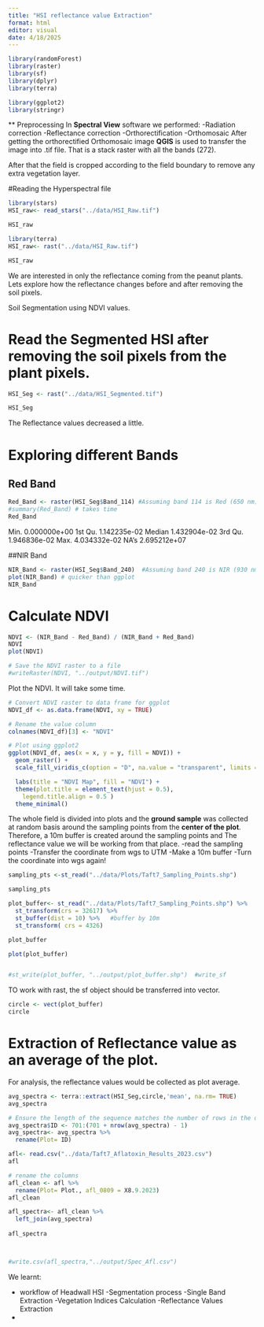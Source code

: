 ---
title: "HSI reflectance value Extraction"
format: html
editor: visual
date: 4/18/2025
---

```{r}
library(randomForest)
library(raster)
library(sf)
library(dplyr)
library(terra)

library(ggplot2)
library(stringr)
```

\*\* Preprocessing In **Spectral View** software we performed: -Radiation correction -Reflectance correction -Orthorectification -Orthomosaic After getting the orthorectified Orthomosaic image **QGIS** is used to transfer the image into .tif file. That is a stack raster with all the bands (272).

After that the field is cropped according to the field boundary to remove any extra vegetation layer.

#Reading the Hyperspectral file

```{r}
library(stars)
HSI_raw<- read_stars("../data/HSI_Raw.tif")

HSI_raw
```

```{r}
library(terra)
HSI_raw<- rast("../data/HSI_Raw.tif")

HSI_raw
```

We are interested in only the reflectance coming from the peanut plants. Lets explore how the reflectance changes before and after removing the soil pixels.

Soil Segmentation using NDVI values.

# Read the Segmented HSI after removing the soil pixels from the plant pixels.

```{r}
HSI_Seg <- rast("../data/HSI_Segmented.tif")

HSI_Seg
```

The Reflectance values decreased a little.

# Exploring different Bands

## Red Band

```{r}
Red_Band <- raster(HSI_Seg$Band_114) #Assuming band 114 is Red (650 nm)
#summary(Red_Band) # takes time
Red_Band
```

Min. 0.000000e+00 1st Qu. 1.142235e-02 Median 1.432904e-02 3rd Qu. 1.946836e-02 Max. 4.034332e-02 NA's 2.695212e+07

##NIR Band

```{r}
NIR_Band <- raster(HSI_Seg$Band_240)  #Assuming band 240 is NIR (930 nm)
plot(NIR_Band) # quicker than ggplot
NIR_Band
```

# Calculate NDVI

```{r}

NDVI <- (NIR_Band - Red_Band) / (NIR_Band + Red_Band)
NDVI
plot(NDVI)

# Save the NDVI raster to a file
#writeRaster(NDVI, "../output/NDVI.tif")
```

Plot the NDVI. It will take some time.

```{r}
# Convert NDVI raster to data frame for ggplot
NDVI_df <- as.data.frame(NDVI, xy = TRUE)

# Rename the value column
colnames(NDVI_df)[3] <- "NDVI"

# Plot using ggplot2
ggplot(NDVI_df, aes(x = x, y = y, fill = NDVI)) +
  geom_raster() +
  scale_fill_viridis_c(option = "D", na.value = "transparent", limits = c(-1, 1)) + #values: -1, 0.976765  (min, max)

  labs(title = "NDVI Map", fill = "NDVI") +
  theme(plot.title = element_text(hjust = 0.5),
    legend.title.align = 0.5 )
  theme_minimal()

```

The whole field is divided into plots and the **ground sample** was collected at random basis around the sampling points from the **center of the plot**. Therefore, a 10m buffer is created around the sampling points and The reflectance value we will be working from that place. -read the sampling points -Transfer the coordinate from wgs to UTM -Make a 10m buffer -Turn the coordinate into wgs again!

```{r}
sampling_pts <-st_read("../data/Plots/Taft7_Sampling_Points.shp") 

sampling_pts 
```

```{r}
plot_buffer<- st_read("../data/Plots/Taft7_Sampling_Points.shp") %>%
  st_transform(crs = 32617) %>%
  st_buffer(dist = 10) %>%   #buffer by 10m
  st_transform( crs = 4326)

plot_buffer

plot(plot_buffer)


#st_write(plot_buffer, "../output/plot_buffer.shp")  #write_sf
```

TO work with rast, the sf object should be transferred into vector.

```{r}
circle <- vect(plot_buffer)
circle
```

# Extraction of Reflectance value as an average of the plot.

For analysis, the reflectance values would be collected as plot average.

```{r}
avg_spectra <- terra::extract(HSI_Seg,circle,'mean', na.rm= TRUE)
avg_spectra
```

```{r}
# Ensure the length of the sequence matches the number of rows in the data frame
avg_spectra$ID <- 701:(701 + nrow(avg_spectra) - 1)
avg_spectra<- avg_spectra %>%
  rename(Plot= ID) 
```

```{r}

afl<- read.csv("../data/Taft7_Aflatoxin_Results_2023.csv")
afl

```

```{r}
# rename the columns
afl_clean <- afl %>%
  rename(Plot= Plot., afl_0809 = X8.9.2023)
afl_clean
```

```{r}
afl_spectra<- afl_clean %>%
  left_join(avg_spectra) 
  
afl_spectra



#write.csv(afl_spectra,"../output/Spec_Afl.csv") 

```

We learnt:

-   workflow of Headwall HSI -Segmentation process -Single Band Extraction -Vegetation Indices Calculation -Reflectance Values Extraction
-   

